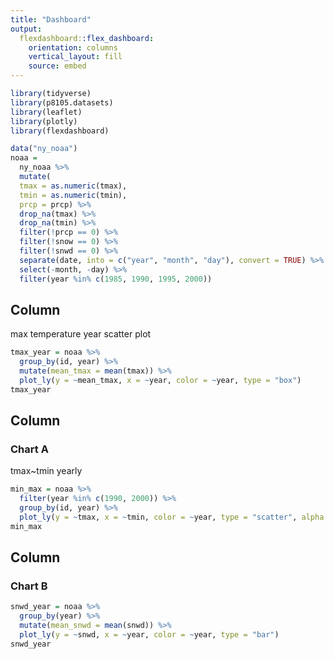 ```yaml
---
title: "Dashboard"
output: 
  flexdashboard::flex_dashboard:
    orientation: columns
    vertical_layout: fill
    source: embed
---
```


```r
library(tidyverse)
library(p8105.datasets)
library(leaflet)
library(plotly)
library(flexdashboard)
```

```r
data("ny_noaa")
noaa = 
  ny_noaa %>% 
  mutate(
  tmax = as.numeric(tmax), 
  tmin = as.numeric(tmin),
  prcp = prcp) %>%
  drop_na(tmax) %>%
  drop_na(tmin) %>%
  filter(!prcp == 0) %>%
  filter(!snow == 0) %>%
  filter(!snwd == 0) %>%
  separate(date, into = c("year", "month", "day"), convert = TRUE) %>%
  select(-month, -day) %>%
  filter(year %in% c(1985, 1990, 1995, 2000))
```
Column {.sidebar}
-----------------------------------------------------------------------


max temperature year scatter plot
```r
tmax_year = noaa %>%
  group_by(id, year) %>%
  mutate(mean_tmax = mean(tmax)) %>%
  plot_ly(y = ~mean_tmax, x = ~year, color = ~year, type = "box")
tmax_year
```

Column {data-width=650}
-----------------------------------------------------------------------

### Chart A

tmax~tmin yearly
```r
min_max = noaa %>%
  filter(year %in% c(1990, 2000)) %>%
  group_by(id, year) %>%
  plot_ly(y = ~tmax, x = ~tmin, color = ~year, type = "scatter", alpha = 0.4)
min_max
```

Column {data-width=350}
-----------------------------------------------------------------------

### Chart B

```r
snwd_year = noaa %>%
  group_by(year) %>%
  mutate(mean_snwd = mean(snwd)) %>%
  plot_ly(y = ~snwd, x = ~year, color = ~year, type = "bar")
snwd_year
```

